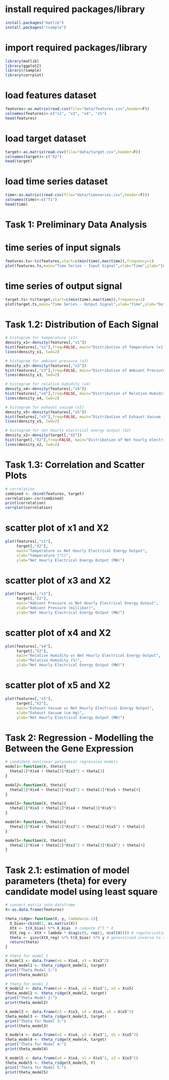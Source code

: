 # install required packages/library
```r
install.packages("matlib")
install.packages("rsample")
```

# import required packages/library
```r
library(matlib)
library(ggplot2)
library(rsample)
library(corrplot)
```

# load features dataset
```r
features<-as.matrix(read.csv(file="data/features.csv",header=F))
colnames(features)<-c("x1", "x3", "x4", "x5")
head(features)
```

# load target dataset
```r
target<-as.matrix(read.csv(file="data/target.csv",header=F))
colnames(target)<-c("X2")
head(target)
```

# load time series dataset
```r
time<-as.matrix((read.csv(file="data/timeseries.csv",header=F)))
colnames(time)<-c("T1")
head(time)
```

# Task 1: Preliminary Data Analysis
# time series of input signals
```r
features.ts<-ts(features,start=c(min(time),max(time)),frequency=1)
plot(features.ts,main="Time Series - Input Signal",xlab="Time",ylab="Input Signal")
```

# time series of output signal
```r
target.ts<-ts(target,start=c(min(time),max(time)),frequency=1)
plot(target.ts,main="Time Series - Output Signal",xlab="Time",ylab="Output Signal")
```

# Task 1.2: Distribution of Each Signal
```r
# histogram for temperature (x1)
density_x1<-density(features[,"x1"])
hist(features[,"x1"],freq=FALSE, main="Distribution of Temperature (x1)", xlab="Ambient temperature (°C)")
lines(density_x1, lwd=2)
```

```r
# histogram for ambient pressure (x3)
density_x3<-density(features[,"x3"])
hist(features[,"x3"],freq=FALSE, main="Distribution of Ambient Pressure (x3)", xlab="Atmospheric pressure (millibar)")
lines(density_x3, lwd=2)
```

```r
# histogram for relative humidity (x4)
density_x4<-density(features[,"x4"])
hist(features[,"x4"],freq=FALSE, main="Distribution of Relative Humidity (x4)", xlab="Humidity level (%)")
lines(density_x4, lwd=2)
```

```r
# histogram for exhaust vacuum (x5)
density_x5<-density(features[,"x5"])
hist(features[,"x5"],freq=FALSE, main="Distribution of Exhaust Vacuum (x5)", xlab="Vacuum collected from the steam turbine (cm Hg)")
lines(density_x5, lwd=2)
```

```r
# histogram for net hourly electrical energy output (X2)
density_x2<-density(target[,"X2"])
hist(target[,"X2"],freq=FALSE, main="Distribution of Net hourly electrical energy output (X2)", xlab="Net hourly electrical energy output in MW")
lines(density_x2, lwd=2)
```

# Task 1.3: Correlation and Scatter Plots
```r
# correlation
combined <- cbind(features, target)
correlation<-cor(combined)
print(correlation)
corrplot(correlation)
```

# scatter plot of x1 and X2
```r
plot(features[,"x1"], 
     target[,"X2"], 
     main="Temperature vs Net Hourly Electrical Energy Output", 
     xlab="Temperature (°C)", 
     ylab="Net Hourly Electrical Energy Output (MW)")
```

# scatter plot of x3 and X2
```r
plot(features[,"x3"], 
     target[,"X2"], 
     main="Ambient Pressure vs Net Hourly Electrical Energy Output", 
     xlab="Ambient Pressure (millibar)", 
     ylab="Net Hourly Electrical Energy Output (MW)")
```

# scatter plot of x4 and X2
```r
plot(features[,"x4"], 
     target[,"X2"], 
     main="Relative Humidity vs Net Hourly Electrical Energy Output", 
     xlab="Relative Humidity (%)", 
     ylab="Net Hourly Electrical Energy Output (MW)")
```

# scatter plot of x5 and X2
```r
plot(features[,"x5"], 
     target[,"X2"], 
     main="Exhaust Vacuum vs Net Hourly Electrical Energy Output", 
     xlab="Exhaust Vacuum (cm Hg)", 
     ylab="Net Hourly Electrical Energy Output (MW)")
```

# Task 2: Regression - Modelling the Between the Gene Expression
```r
# candidate nonlinear polynomial regression models
model1<-function(X, theta){
  theta[1]*X$x4 + theta[2]*X$x3^2 + theta[3]
}

model2<-function(X, theta){
  theta[1]*X$x4 + theta[2]*X$x3^2 + theta[3]*X$x5 + theta[4]
}

model3<-function(X, theta){
  theta[1]*X$x3 + theta[2]*X$x4 + theta[3]*X$x5^3
}

model4<-function(X, theta){
  theta[1]*X$x4 + theta[2]*X$x3^2 + theta[3]*X$x5^3 + theta[4]
}

model5<-function(X, theta){
  theta[1]*X$x4 + theta[2]*X$x1^2 + theta[3]*X$x3^2 + theta[4]
}
```

# Task 2.1: estimation of model parameters (theta) for every candidate model using least square
```r
# convert matrix into dataframe
X<-as.data.frame(features)

theta_ridge<-function(X, y, lambda=1e-1){
  X_bias<-cbind(1, as.matrix(X))
  XtX <- t(X_bias) %*% X_bias  # compute X^T * X
  XtX_reg <- XtX + lambda * diag(c(0, rep(1, ncol(X)))) # regularization term 
  theta <- ginv(XtX_reg) %*% t(X_bias) %*% y # generalized inverse to solve
  return(theta)
}
```

```r
# theta for model 1
X_model1 <- data.frame(x4 = X$x4, x3 = X$x3^2)
theta_model1 <- theta_ridge(X_model1, target)
print("Theta Model 1:")
print(theta_model1)
```

```r
# theta for model 2
X_model2 <- data.frame(x4 = X$x4, x3 = X$x3^2, x5 = X$x5)
theta_model2 <- theta_ridge(X_model2, target)
print("Theta Model 2:")
print(theta_model2)
```

```r
X_model3 <- data.frame(x3 = X$x3, x4 = X$x4, x5 = X$x5^3)  
theta_model3 <- theta_ridge(X_model3, target)
print("Theta for Model 3:")
print(theta_model3)

```

```r
X_model4 <- data.frame(x4 = X$x4, x3 = X$x3^2, x5 = X$x5^3) 
theta_model4 <- theta_ridge(X_model4, target)
print("Theta for Model 4:")
print(theta_model4)
```

```r
X_model5 <- data.frame(x4 = X$x4, x1 = X$x1^2, x3 = X$x3^2)
theta_model5 <- theta_ridge(X_model5, Y)
print("Theta for Model 5:")
print(theta_model5)
```

